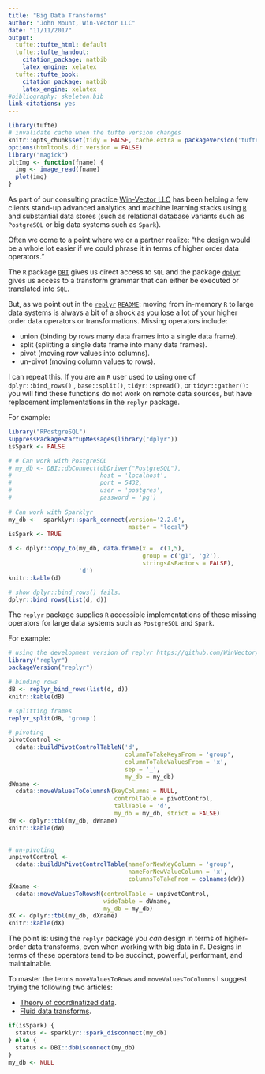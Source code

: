 ```yaml
---
title: "Big Data Transforms"
author: "John Mount, Win-Vector LLC"
date: "11/11/2017"
output:
  tufte::tufte_html: default
  tufte::tufte_handout:
    citation_package: natbib
    latex_engine: xelatex
  tufte::tufte_book:
    citation_package: natbib
    latex_engine: xelatex
#bibliography: skeleton.bib
link-citations: yes
---
```


```r
library(tufte)
# invalidate cache when the tufte version changes
knitr::opts_chunk$set(tidy = FALSE, cache.extra = packageVersion('tufte'))
options(htmltools.dir.version = FALSE)
library("magick")
pltImg <- function(fname) {
  img <- image_read(fname)
  plot(img)
}
```


As part of our consulting practice [Win-Vector LLC](http://www.win-vector.com/) has been helping
a few clients stand-up advanced analytics and machine learning stacks  using [`R`](https://www.r-project.org/) and 
substantial data stores (such as relational database variants such as `PostgreSQL` or big data systems such as `Spark`).

Often we come to a point where we or a partner realize: "the design would be a whole lot easier if we could phrase it in terms of higher order data operators."

The `R` package [`DBI`](https://CRAN.R-project.org/package=DBI) gives us direct 
access to `SQL` and the package [`dplyr`](https://CRAN.R-project.org/package=dplyr)
gives us access to a transform grammar that can either be executed or translated into `SQL`.

But, as we point out in the [`replyr`](https://winvector.github.io/replyr/) [`README`](https://cran.r-project.org/web/packages/replyr/README.html): moving from in-memory `R`
to large data systems is always a bit of a shock as you lose a lot of your higher order data
operators or transformations.  Missing operators include:

  * union (binding by rows many data frames into a single data frame).
  * split (splitting a single data frame into many data frames).
  * pivot (moving row values into columns).
  * un-pivot (moving column values to rows).

I can repeat this.
If you are an `R` user used to using one of 
`dplyr::bind_rows()` , `base::split()`, `tidyr::spread()`, or `tidyr::gather()`:
you will find these functions do not work on remote data sources, but have
replacement implementations in the `replyr` package.



For example:

```r
library("RPostgreSQL")
suppressPackageStartupMessages(library("dplyr"))
isSpark <- FALSE

# # Can work with PostgreSQL
# my_db <- DBI::dbConnect(dbDriver("PostgreSQL"),
#                         host = 'localhost',
#                         port = 5432,
#                         user = 'postgres',
#                         password = 'pg')
 
# Can work with Sparklyr
my_db <-  sparklyr::spark_connect(version='2.2.0',
                                  master = "local")
isSpark <- TRUE

d <- dplyr::copy_to(my_db, data.frame(x =  c(1,5), 
                                      group = c('g1', 'g2'),
                                      stringsAsFactors = FALSE), 
                    'd')
knitr::kable(d)
```

```r
# show dplyr::bind_rows() fails.
dplyr::bind_rows(list(d, d))
```

The `replyr` package supplies `R` accessible 
implementations of these missing operators
for large data systems such as `PostgreSQL` and `Spark`.

For example:

```r
# using the development version of replyr https://github.com/WinVector/replyr
library("replyr") 
packageVersion("replyr")

# binding rows
dB <- replyr_bind_rows(list(d, d))
knitr::kable(dB)

# splitting frames
replyr_split(dB, 'group')

# pivoting
pivotControl <- 
  cdata::buildPivotControlTableN('d', 
                                 columnToTakeKeysFrom = 'group', 
                                 columnToTakeValuesFrom = 'x',
                                 sep = '_',
                                 my_db = my_db)
dWname <- 
  cdata::moveValuesToColumnsN(keyColumns = NULL,
                              controlTable = pivotControl,
                              tallTable = 'd',
                              my_db = my_db, strict = FALSE) 
dW <- dplyr::tbl(my_db, dWname)
knitr::kable(dW)
                     

# un-pivoting
unpivotControl <- 
  cdata::buildUnPivotControlTable(nameForNewKeyColumn = 'group',
                                  nameForNewValueColumn = 'x',
                                  columnsToTakeFrom = colnames(dW))
dXname <- 
  cdata::moveValuesToRowsN(controlTable = unpivotControl,
                           wideTable = dWname,
                           my_db = my_db)
dX <- dplyr::tbl(my_db, dXname)
knitr::kable(dX)
```

The point is: using the `replyr` package you *can* design in terms of higher-order data transforms, even 
when working with big data in `R`.  Designs in terms of these operators tend to 
be succinct, powerful, performant, and maintainable.  

To master the terms `moveValuesToRows` and `moveValuesToColumns` I suggest trying the following
two articles:

  * [Theory of coordinatized data](http://winvector.github.io/FluidData/RowsAndColumns.html).
  * [Fluid data transforms](http://winvector.github.io/FluidData/FluidData.html).

```r
if(isSpark) {
  status <- sparklyr::spark_disconnect(my_db)
} else {
  status <- DBI::dbDisconnect(my_db)
}
my_db <- NULL
```
